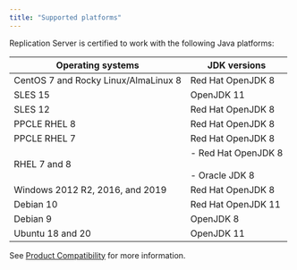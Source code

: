```yaml
---
title: "Supported platforms"
---
```


Replication Server is certified to work with the following Java platforms:

| Operating systems                       | JDK versions                                                                                                          |
| --------------------------------------- | ------------------------------------------------------------------------------------------------------------------------- |
| CentOS 7 and Rocky Linux/AlmaLinux 8    | Red Hat OpenJDK 8                                                                                               |
| SLES 15                                 | OpenJDK 11                                                               | 
| SLES 12                                 | Red Hat OpenJDK 8                                                                                               |
| PPCLE RHEL 8                            | Red Hat OpenJDK 8 |
| PPCLE RHEL 7                            | Red Hat OpenJDK 8                                                                             |
| RHEL 7 and 8                            |  -   Red Hat OpenJDK 8     <br /> <br /> -   Oracle JDK 8     <br />         |
| Windows 2012 R2, 2016, and 2019         | Red Hat OpenJDK 8                                                                                          |
| Debian 10                               | Red Hat OpenJDK 11                                                                          |               
| Debian 9                                | OpenJDK 8                                                               |               
| Ubuntu 18 and 20                        | OpenJDK 11                                                        |

See [Product Compatibility](https://www.enterprisedb.com/platform-compatibility#eprs) for more information.
